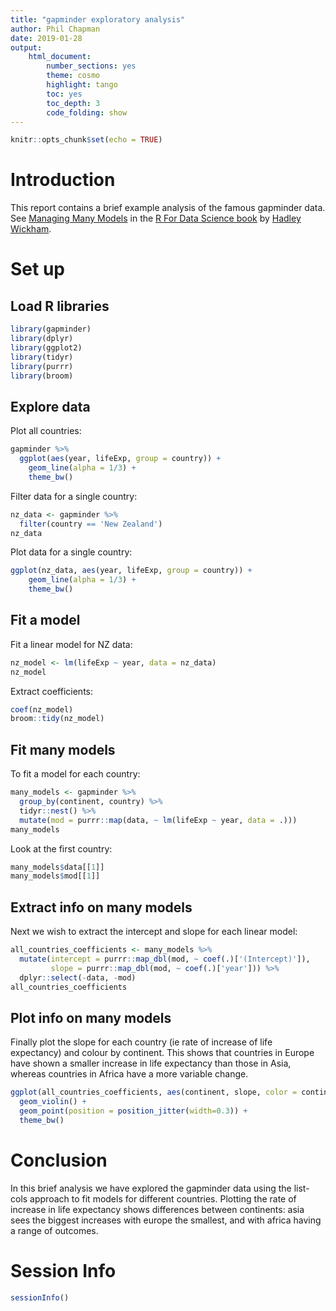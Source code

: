 ```yaml
---
title: "gapminder exploratory analysis"
author: Phil Chapman
date: 2019-01-28
output: 
    html_document:
        number_sections: yes
        theme: cosmo
        highlight: tango
        toc: yes
        toc_depth: 3
        code_folding: show
---
```


```r
knitr::opts_chunk$set(echo = TRUE)
```

# Introduction

This report contains a brief example analysis of the famous gapminder data. See [Managing Many Models](https://r4ds.had.co.nz/many-models.html) in the [R For Data Science book](https://r4ds.had.co.nz/) by [Hadley Wickham](https://twitter.com/hadleywickham).

# Set up

## Load R libraries

```r
library(gapminder)
library(dplyr)
library(ggplot2)
library(tidyr)
library(purrr)
library(broom)
```

## Explore data

Plot all countries:

```r
gapminder %>% 
  ggplot(aes(year, lifeExp, group = country)) +
    geom_line(alpha = 1/3) +
    theme_bw()
```

Filter data for a single country:

```r
nz_data <- gapminder %>%
  filter(country == 'New Zealand')
nz_data
```

Plot data for a single country:

```r
ggplot(nz_data, aes(year, lifeExp, group = country)) +
    geom_line(alpha = 1/3) +
    theme_bw()
```

## Fit a model

Fit a linear model for NZ data:

```r
nz_model <- lm(lifeExp ~ year, data = nz_data)
nz_model
```

Extract coefficients:

```r
coef(nz_model)
broom::tidy(nz_model)
```

## Fit many models

To fit a model for each country:

```r
many_models <- gapminder %>%
  group_by(continent, country) %>%
  tidyr::nest() %>%
  mutate(mod = purrr::map(data, ~ lm(lifeExp ~ year, data = .)))
many_models
```

Look at the first country:

```r
many_models$data[[1]]
many_models$mod[[1]]

```

## Extract info on many models

Next we wish to extract the intercept and slope for each linear model:

```r
all_countries_coefficients <- many_models %>%
  mutate(intercept = purrr::map_dbl(mod, ~ coef(.)['(Intercept)']),
         slope = purrr::map_dbl(mod, ~ coef(.)['year'])) %>%
  dplyr::select(-data, -mod) 
all_countries_coefficients
```

## Plot info on many models

Finally plot the slope for each country (ie rate of increase of life expectancy) and colour by continent.  This shows that countries in Europe have shown a smaller increase in life expectancy than those in Asia, whereas countries in Africa have a more variable change.

```r
ggplot(all_countries_coefficients, aes(continent, slope, color = continent)) +
  geom_violin() +
  geom_point(position = position_jitter(width=0.3)) +
  theme_bw()
```


# Conclusion

In this brief analysis we have explored the gapminder data using the list-cols approach to fit models for different countries.  Plotting the rate of increase in life expectancy shows differences between continents: asia sees the biggest increases with europe the smallest, and with africa having a range of outcomes.

# Session Info

```r
sessionInfo()
```
